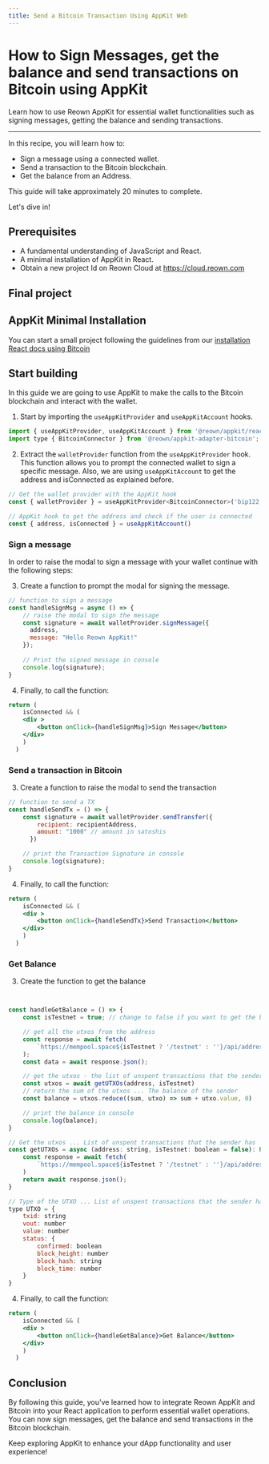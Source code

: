 ```yaml
---
title: Send a Bitcoin Transaction Using AppKit Web
---
```



# How to Sign Messages, get the balance and send transactions on Bitcoin using AppKit

Learn how to use Reown AppKit for essential wallet functionalities such as signing messages, getting the balance and sending transactions.

---

In this recipe, you will learn how to:

- Sign a message using a connected wallet.
- Send a transaction to the Bitcoin blockchain.
- Get the balance from an Address.

This guide will take approximately 20 minutes to complete.

Let's dive in!

## Prerequisites
- A fundamental understanding of JavaScript and React.
- A minimal installation of AppKit in React.
- Obtain a new project Id on Reown Cloud at https://cloud.reown.com

## Final project
<GithubBox name="Appkit Example for Interacting with the Bitcoin Blockchain" url="https://github.com/reown-com/appkit-web-examples/tree/main/react/react-bitcoin" description="Clone this Github repo to try it out locally."></GithubBox>

## AppKit Minimal Installation

You can start a small project following the guidelines from our [installation React docs using Bitcoin](https://docs.reown.com/appkit/react/core/installation?platform=bitcoin)

## Start building

In this guide we are going to use AppKit to make the calls to the Bitcoin blockchain and interact with the wallet.

1. Start by importing the `useAppKitProvider` and `useAppKitAccount` hooks.

```js
import { useAppKitProvider, useAppKitAccount } from '@reown/appkit/react';
import type { BitcoinConnector } from '@reown/appkit-adapter-bitcoin';
```

2. Extract the `walletProvider` function from the `useAppKitProvider` hook. This function allows you to prompt the connected wallet to sign a specific message. Also, we are using `useAppKitAccount` to get the address and isConnected as explained before.
```js
// Get the wallet provider with the AppKit hook
const { walletProvider } = useAppKitProvider<BitcoinConnector>('bip122');

// AppKit hook to get the address and check if the user is connected
const { address, isConnected } = useAppKitAccount() 
```

### Sign a message

In order to raise the modal to sign a message with your wallet continue with the following steps:

3. Create a function to prompt the modal for signing the message.

```js
// function to sign a message
const handleSignMsg = async () => {
    // raise the modal to sign the message
    const signature = await walletProvider.signMessage({
      address,
      message: "Hello Reown AppKit!"
    });
 
    // Print the signed message in console
    console.log(signature);
}
```

4. Finally, to call the function:

```jsx
return (
    isConnected && (
    <div >
        <button onClick={handleSignMsg}>Sign Message</button>  
    </div>
    )
  )
```

### Send a transaction in Bitcoin

3. Create a function to raise the modal to send the transaction

```js
// function to send a TX
const handleSendTx = () => {
    const signature = await walletProvider.sendTransfer({
        recipient: recipientAddress,
        amount: "1000" // amount in satoshis
      })

    // print the Transaction Signature in console
    console.log(signature);
}
```

4. Finally, to call the function:

```jsx
return (
    isConnected && (
    <div >
        <button onClick={handleSendTx}>Send Transaction</button>  
    </div>
    )
  )
```

### Get Balance

3. Create the function to get the balance

```js


const handleGetBalance = () => {
    const isTestnet = true; // change to false if you want to get the balance on mainnet

    // get all the utxos from the address
    const response = await fetch(
        `https://mempool.space${isTestnet ? '/testnet' : ''}/api/address/${address}/utxo`
    );
    const data = await response.json();

    // get the utxos - the list of unspent transactions that the sender has
    const utxos = await getUTXOs(address, isTestnet)
    // return the sum of the utxos ... The balance of the sender
    const balance = utxos.reduce((sum, utxo) => sum + utxo.value, 0)

    // print the balance in console
    console.log(balance);
}

// Get the utxos ... List of unspent transactions that the sender has
const getUTXOs = async (address: string, isTestnet: boolean = false): Promise<UTXO[]> => {
    const response = await fetch(
        `https://mempool.space${isTestnet ? '/testnet' : ''}/api/address/${address}/utxo`
    )
    return await response.json();
}

// Type of the UTXO ... List of unspent transactions that the sender has
type UTXO = {
    txid: string
    vout: number
    value: number
    status: {
        confirmed: boolean
        block_height: number
        block_hash: string
        block_time: number
    }
}
```

4. Finally, to call the function:

```jsx
return (
    isConnected && (
    <div >
        <button onClick={handleGetBalance}>Get Balance</button>  
    </div>
    )
  )
```

## Conclusion

By following this guide, you've learned how to integrate Reown AppKit and Bitcoin into your React application to perform essential wallet operations. 
You can now sign messages, get the balance and send transactions in the Bitcoin blockchain. 

Keep exploring AppKit to enhance your dApp functionality and user experience!